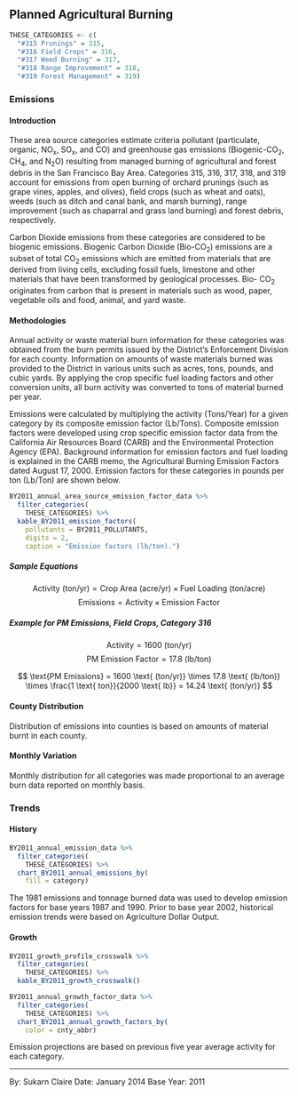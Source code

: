 ## Planned Agricultural Burning {#waste-burn-planned-ag}

```r
THESE_CATEGORIES <- c(
  "#315 Prunings" = 315,
  "#316 Field Crops" = 316,
  "#317 Weed Burning" = 317,
  "#318 Range Improvement" = 318,
  "#319 Forest Management" = 319)
```

### Emissions

#### Introduction {-}

These area source categories estimate criteria pollutant (particulate, organic, NO~x~, SO~x~, and CO) and greenhouse gas emissions (Biogenic-CO~2~, CH~4~, and N~2~O) resulting from managed burning of agricultural and forest debris in the San Francisco Bay Area. Categories 315, 316, 317, 318, and 319 account for emissions from open burning of orchard prunings (such as grape vines, apples, and olives), field crops (such as wheat and oats), weeds (such as ditch and canal bank, and marsh burning), range improvement (such as chaparral and grass land burning) and forest debris, respectively.

Carbon Dioxide emissions from these categories are considered to be biogenic emissions. Biogenic Carbon Dioxide (Bio-CO~2~) emissions are a subset of total CO~2~ emissions which are emitted from materials that are derived from living cells, excluding fossil fuels, limestone and other materials that have been transformed by geological processes. Bio- CO~2~ originates from carbon that is present in materials such as wood, paper, vegetable oils and food, animal, and yard waste.

#### Methodologies {#waste-burn-planned-ag-methodology -}

Annual activity or waste material burn information for these categories was obtained from the burn permits issued by the District’s Enforcement Division for each county. Information on amounts of waste materials burned was provided to the District in various units such as acres, tons, pounds, and cubic yards. By applying the crop specific fuel loading factors and other conversion units, all burn activity was converted to tons of material burned per year.

Emissions were calculated by multiplying the activity (Tons/Year) for a given category by its composite emission factor (Lb/Tons). Composite emission factors were developed using crop specific emission factor data from the California Air Resources Board (CARB) and the Environmental Protection Agency (EPA). Background information for emission factors and fuel loading is explained in the CARB memo, the Agricultural Burning Emission Factors dated August 17, 2000. Emission factors for these categories in pounds per ton (Lb/Ton) are shown below.

```r
BY2011_annual_area_source_emission_factor_data %>%
  filter_categories(
    THESE_CATEGORIES) %>%
  kable_BY2011_emission_factors(
    pollutants = BY2011_POLLUTANTS,
    digits = 2,
    caption = "Emission factors (lb/ton).")
```

##### Sample Equations {-}

$$
\text{Activity (ton/yr)} = \text{Crop Area (acre/yr)} \times \text{Fuel Loading (ton/acre)} 
$$
$$
\text{Emissions} = \text{Activity} \times \text{Emission Factor}
$$

##### Example for PM Emissions, Field Crops, Category 316 {-}

$$
\text{Activity} = 1600 \text{ (ton/yr)}
$$
$$
\text{PM Emission Factor} = 17.8 \text{ (lb/ton)}
$$

$$
\text{PM Emissions} = 1600 \text{ (ton/yr)} \times 17.8 \text{ (lb/ton)} \times \frac{1 \text{ ton}}{2000 \text{ lb}} = 14.24 \text{ (ton/yr)}
$$

#### County Distribution {-}

Distribution of emissions into counties is based on amounts of material burnt in each county.

#### Monthly Variation {-}

Monthly distribution for all categories was made proportional to an average burn data reported on monthly basis.

### Trends

#### History {-}

```r
BY2011_annual_emission_data %>%
  filter_categories(
    THESE_CATEGORIES) %>%
  chart_BY2011_annual_emissions_by(
    fill = category) 
```

The 1981 emissions and tonnage burned data was used to develop emission factors for base years 1987 and 1990. Prior to base year 2002, historical emission trends were based on Agriculture Dollar Output.

#### Growth {-}

```r
BY2011_growth_profile_crosswalk %>%
  filter_categories(
    THESE_CATEGORIES) %>%
  kable_BY2011_growth_crosswalk()
```

```r
BY2011_annual_growth_factor_data %>%
  filter_categories(
    THESE_CATEGORIES) %>%
  chart_BY2011_annual_growth_factors_by(
    color = cnty_abbr) 
```

Emission projections are based on previous five year average activity for each category.

***

By: Sukarn Claire 
Date: January 2014 
Base Year: 2011
